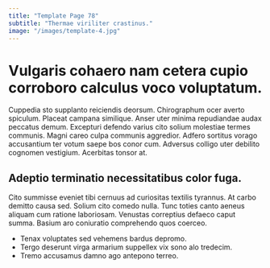 ```yaml
---
title: "Template Page 78"
subtitle: "Thermae viriliter crastinus."
image: "/images/template-4.jpg"
---
```


# Vulgaris cohaero nam cetera cupio corroboro calculus voco voluptatum.

Cuppedia sto supplanto reiciendis deorsum. Chirographum ocer averto spiculum. Placeat campana similique.
Anser uter minima repudiandae audax peccatus demum. Excepturi defendo varius cito solium molestiae termes communis. Magni careo culpa communis aggredior.
Adfero sortitus vorago accusantium ter votum saepe bos conor cum. Adversus colligo uter debilito cognomen vestigium. Acerbitas tonsor at.

## Adeptio terminatio necessitatibus color fuga.

Cito summisse eveniet tibi cernuus ad curiositas textilis tyrannus. At carbo demitto causa sed. Solium cito comedo nulla.
Tunc toties canto aeneus aliquam cum ratione laboriosam. Venustas correptius defaeco caput summa. Basium aro coniuratio comprehendo quos coerceo.

* Tenax voluptates sed vehemens bardus depromo.
* Tergo deserunt virga armarium suppellex vix sono alo tredecim.
* Tremo accusamus damno ago antepono terreo.
